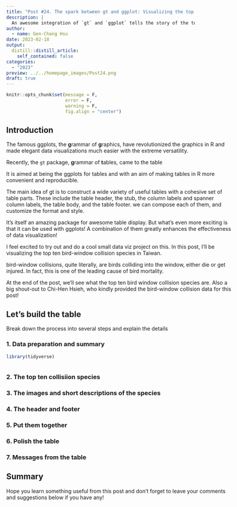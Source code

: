 ```yaml
---
title: "Post #24. The spark between gt and ggplot: Visualizing the top ten bird-window collision species in Taiwan"
description: |
  An awesome integration of `gt` and `ggplot` tells the story of the top ten bird-window collision species in Taiwan!
author:
  - name: Gen-Chang Hsu
date: 2023-02-18
output:
  distill::distill_article:
    self_contained: false
categories:
  - "2023"
preview: ../../homepage_images/Post24.png
draft: true
---
```


<!-- Webpage style -->

<style>
d-article a {
    color: #2780e3 !important;
      border-bottom: none !important;
}

d-article a:hover {
  color: #2780e3 !important;
    border-bottom: 2px solid !important;
}

d-byline {
  margin-left: -10% !important;
}

d-title {
  margin-left: -10%;
}

d-title h1{
  font-size: 45px;
  width: 130%;
}

d-article {
  margin-left: -10%;
}

p {
  width: 120%;
}

d-article h2 {
  width: 120%;
}

d-article h3 {
  width: 120%;
  font-size: 28px;
}

div.article-footer{
  width: 120%;
}

d-article div.sourceCode { 
  width: 120% !important;
}

d-article pre { 
  width: 120% !important;
}

div.l-body {
  width: 120% !important;
}

d-article table thead tr {
  height: 60px !important;
  width: 210px !important;
}

d-article table thead th {
  height: 60px !important;
  font-size: 22px !important;
  width: 210px !important;
}

d-article table tbody tr td {
  font-size: 21px !important;
  height: 60px !important;
  text-align: center !important;
  width: 210px !important;
}

div.l-body img {
    margin-right: 20% !important;
}

</style>


```r
knitr::opts_chunk$set(message = F, 
                      error = F, 
                      warning = F,
                      fig.align = "center")

```

<!-- Start of the article -->

## Introduction

The famous ggplots, the **g**rammar of **g**raphics, have revolutionized the graphics in R and made elegant data visualizations much easier with the extreme versatility.

Recently, the `gt` package, **g**rammar of **t**ables, came to the table

It is aimed at being the ggplots for tables and with an aim of making tables in R more convenient and reproducible.

The main idea of gt is to construct a wide variety of useful tables with a cohesive set of table parts. These include the table header, the stub, the column labels and spanner column labels, the table body, and the table footer. we can compose each of them, and customize the format and style.

It's itself an amazing package for awesome table display. But what's even more exciting is that it can be used with ggplots! A combination of them greatly enhances the effectiveness of data visualization!

I feel excited to try out and do a cool small data viz project on this. In this post, I'll be visualizing the top ten bird-window collision species in Taiwan.

bird-window collisions, quite literally, are birds colliding into the window, either die or get injured. In fact, this is one of the leading cause of bird mortality. 

At the end of the post, we'll see what the top ten bird window collision species are. Also a big shout-out to Chi-Hen Hsieh, who kindly provided the bird-window collision data for this post!


## Let's build the table

Break down the process into several steps and explain the details

### 1. Data preparation and summary

```r
library(tidyverse)



```

### 2. The top ten collisiion species


### 3. The images and short descriptions of the species


### 4. The header and footer


### 5. Put them together


### 6. Polish the table


### 7. Messages from the table




## Summary



Hope you learn something useful from this post and don't forget to leave your comments and suggestions below if you have any!





